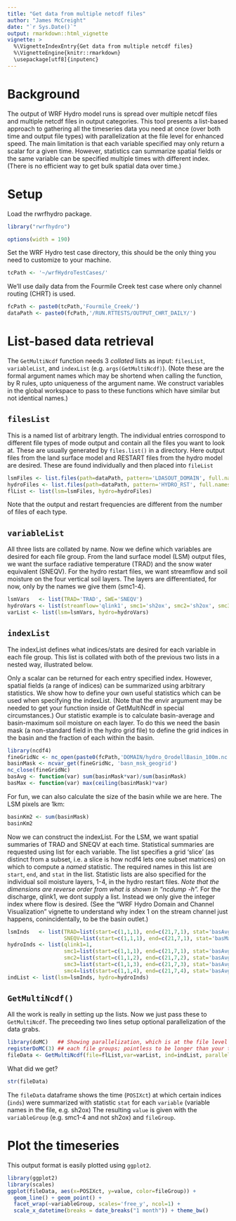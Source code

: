 ```yaml
---
title: "Get data from multiple netcdf files"
author: "James McCreight"
date: "`r Sys.Date()`"
output: rmarkdown::html_vignette
vignette: >
  %\VignetteIndexEntry{Get data from multiple netcdf files}
  %\VignetteEngine{knitr::rmarkdown}
  \usepackage[utf8]{inputenc}
---
```


# Background
The output of WRF Hydro model runs is spread over multiple netcdf files and multiple netcdf files in output categories. This tool presents a list-based approach to gathering all the timeseries data you need at once (over both time and output  file types) with parallelization at the file level for enhanced speed. The main limitation is that each variable specified may only return a scalar for a given time. However, statistics can summarize spatial fields or the same variable can be specified multiple times with different index. (There is no efficient way to get bulk spatial data over time.)

# Setup
Load the rwrfhydro package. 
```r
library("rwrfhydro")
```

```r
options(width = 190)
```

Set the WRF Hydro test case directory, this should be the only thing you need to customize to your machine. 
```r
tcPath <- '~/wrfHydroTestCases/'
```

We'll use daily data from the Fourmile Creek test case where only channel routing (CHRT) is used. 
```r
fcPath <- paste0(tcPath,'Fourmile_Creek/')
dataPath <- paste0(fcPath,'/RUN.RTTESTS/OUTPUT_CHRT_DAILY/')
```

# List-based data retrieval
The `GetMultiNcdf` function needs 3 *collated* lists as input: `filesList`, `variableList`, and `indexList` (e.g. `args(GetMultiNcdf)`). (Note these are the formal argument names which may be shortend when calling the function, by R rules, upto uniqueness of the argument name. We construct variables in the global workspace to pass to these functions which have similar but not identical names.)

## `filesList`
This is a named list of arbitrary length. The individual entries corrospond to different file types of mode output and contain all the files you want to look at. These are usually generated by `files.list()` in a directory. Here output files from the land surface model and RESTART files from the hydro model are desired. These are found individually and then placed into `fileList`
```r
lsmFiles <- list.files(path=dataPath, pattern='LDASOUT_DOMAIN', full.names=TRUE)
hydroFiles <- list.files(path=dataPath, pattern='HYDRO_RST', full.names=TRUE)
flList <- list(lsm=lsmFiles, hydro=hydroFiles)
```
Note that the output and restart frequencies are different from the number of files of each type.

## `variableList`
All three lists are collated by name. Now we define which variables are desired for each file group. From the land surface model (LSM) output files, we want the surface radiative temperature (TRAD) and the snow water equivalent (SNEQV). For the  hydro restart files, we want streamflow and soil moisture on the four vertical soil layers. The layers are differentiated, for now, only by the names we give them (smc1-4). 
```r
lsmVars   <- list(TRAD='TRAD', SWE='SNEQV')
hydroVars <- list(streamflow='qlink1', smc1='sh2ox', smc2='sh2ox', smc3='sh2ox', smc4='sh2ox')
varList <- list(lsm=lsmVars, hydro=hydroVars)
```

## `indexList`
The indexList defines what indices/stats are desired for each variable in each file group. This list is collated with both of the previous two lists in a nested way, illustrated below. 

Only a scalar can be returned for each entry specified index. However, spatial fields (a range of indices) can be summarized using arbitrary statistics. We show how to define your own useful statistics which can be used when specifying the indexList. (Note that the envir argument may be needed to get your function inside of GetMultiNcdf in special circumstances.) Our statistic example is to calculate basin-average and basin-maximum soil moisture on each layer. To do this we need the basin mask (a non-standard field in the hydro grid file) to define the grid indices in the basin and the fraction of each within the basin. 
```r
library(ncdf4)
fineGridNc <- nc_open(paste0(fcPath,'DOMAIN/hydro_OrodellBasin_100m.nc'))
basinMask <- ncvar_get(fineGridNc, 'basn_msk_geogrid')
nc_close(fineGridNc)
basAvg <- function(var) sum(basinMask*var)/sum(basinMask)
basMax <- function(var) max(ceiling(basinMask)*var)
```

For fun, we can also calculate the size of the basin while we are here. The LSM pixels are 1km:
```r
basinKm2 <- sum(basinMask)
basinKm2
```

Now we can construct the indexList. For the LSM, we want spatial summaries of TRAD and SNEQV at each time. Statistical summaries are requested using list for each variable. The list specifies a grid 'slice' (as distinct from a subset, i.e. a slice is how ncdf4 lets one subset matrices) on which to compute a *named* statistic. The required names in this list are `start`, `end`, and `stat` in the list. 
Statistic lists are also specified for the individual soil moisture layers, 1-4, in the hydro restart files. *Note that the dimensions are reverse order from what is shown in "ncdump -h".* For the discharge, qlink1, we dont supply a list. Instead we only give the integer index where flow is desired. (See the "WRF Hydro Domain and Channel Visualization" vignette to understand why index 1 on the stream channel just happens, conincidentally, to be the basin outlet.)
```r
lsmInds   <- list(TRAD=list(start=c(1,1,1), end=c(21,7,1), stat='basAvg'),
                  SNEQV=list(start=c(1,1,1), end=c(21,7,1), stat='basMax'))
hydroInds <- list(qlink1=1,
                  smc1=list(start=c(1,1,1), end=c(21,7,1), stat='basAvg'),
                  smc2=list(start=c(1,1,2), end=c(21,7,2), stat='basAvg'),
                  smc3=list(start=c(1,1,3), end=c(21,7,3), stat='basAvg'),
                  smc4=list(start=c(1,1,4), end=c(21,7,4), stat='basAvg') )
indList <- list(lsm=lsmInds, hydro=hydroInds)
```

## `GetMultiNcdf()`
All the work is really in setting up the lists. Now we just pass these to `GetMultiNcdf`. The preceeding two lines setup optional parallelization of the data grabs. 
```r
library(doMC)   ## Showing parallelization, which is at the file level within
registerDoMC(3) ## each file groups; pointless to be longer than your timeseries.
fileData <- GetMultiNcdf(file=flList,var=varList, ind=indList, parallel=TRUE)
```

What did we get?
```r
str(fileData)
```
The `fileData` dataframe shows the time (`POSIXct`) at which certain indices (`inds`) were summarized with statistic `stat` for each `variable` (variable names in the file, e.g. sh2ox) The resulting `value` is given with the `variableGroup` (e.g. smc1-4 and not sh2ox) and `fileGroup`. 

# Plot the timeseries
This output format is easily plotted using `ggplot2`. 
```r
library(ggplot2)
library(scales)
ggplot(fileData, aes(x=POSIXct, y=value, color=fileGroup)) +
  geom_line() + geom_point() +
  facet_wrap(~variableGroup, scales='free_y', ncol=1) +
  scale_x_datetime(breaks = date_breaks("1 month")) + theme_bw()
```